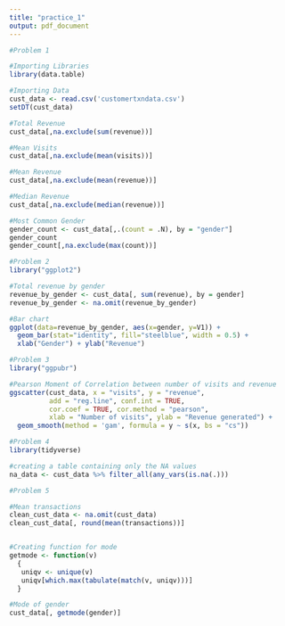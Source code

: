 ```yaml
---
title: "practice_1"
output: pdf_document
---
```


```r
#Problem 1

#Importing Libraries
library(data.table)

#Importing Data
cust_data <- read.csv('customertxndata.csv')
setDT(cust_data)

#Total Revenue
cust_data[,na.exclude(sum(revenue))]

#Mean Visits
cust_data[,na.exclude(mean(visits))]

#Mean Revenue
cust_data[,na.exclude(mean(revenue))]

#Median Revenue
cust_data[,na.exclude(median(revenue))]

#Most Common Gender
gender_count <- cust_data[,.(count = .N), by = "gender"]
gender_count
gender_count[,na.exclude(max(count))]

```


```r
#Problem 2
library("ggplot2")

#Total revenue by gender
revenue_by_gender <- cust_data[, sum(revenue), by = gender]
revenue_by_gender <- na.omit(revenue_by_gender)

#Bar chart 
ggplot(data=revenue_by_gender, aes(x=gender, y=V1)) +
  geom_bar(stat="identity", fill="steelblue", width = 0.5) +
  xlab("Gender") + ylab("Revenue")
```


```r
#Problem 3
library("ggpubr")

#Pearson Moment of Correlation between number of visits and revenue
ggscatter(cust_data, x = "visits", y = "revenue", 
          add = "reg.line", conf.int = TRUE, 
          cor.coef = TRUE, cor.method = "pearson",
          xlab = "Number of visits", ylab = "Revenue generated") +
  geom_smooth(method = 'gam', formula = y ~ s(x, bs = "cs"))
```


```r
#Problem 4
library(tidyverse)

#creating a table containing only the NA values
na_data <- cust_data %>% filter_all(any_vars(is.na(.)))

```


```r
#Problem 5

#Mean transactions
clean_cust_data <- na.omit(cust_data)
clean_cust_data[, round(mean(transactions))]


#Creating function for mode
getmode <- function(v) 
  {
   uniqv <- unique(v)
   uniqv[which.max(tabulate(match(v, uniqv)))]
  }

#Mode of gender
cust_data[, getmode(gender)]
```


